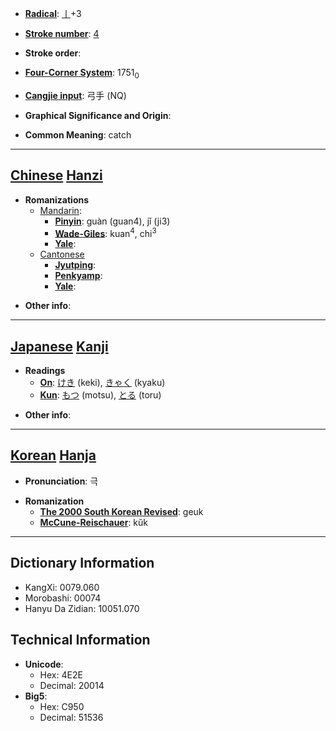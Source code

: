 * '''[[Wiktionary:Chinese radical index| Radical]]''': [[Wiktionary:Chinese radical index 丨|丨]]+3

* '''[[Wiktionary:Chinese total strokes index|Stroke number]]''': [[Wiktionary:Chinese total strokes index 4|4]]

* '''Stroke order''': 

* '''[[Wiktionary:Chinese four corner index|Four-Corner System]]''': 1751<sub>0</sub>

* '''[[Wiktionary:Chinese Cangjie index|Cangjie input]]''': 弓手 (NQ)

* '''Graphical Significance and Origin''': 

* '''Common Meaning''': catch

----

== [[Chinese]] [[Hanzi]] ==

* '''Romanizations'''
** [[Mandarin]]:
*** '''[[Pinyin]]''': guàn (guan4), jǐ (ji3)
*** '''[[Wade-Giles]]''': kuan<sup>4</sup>, chi<sup>3</sup>
*** '''[[Yale]]''': 
**[[Cantonese]]
***'''[[Jyutping]]''':
***'''[[Penkyamp]]''': 
***'''[[Yale]]''': 

* '''Other info''': 

----

== [[Japanese]] [[Kanji]] ==

* '''Readings'''
** '''[[On]]''': [[けき]] (keki), [[きゃく]] (kyaku)
** '''[[Kun]]''': [[もつ]] (motsu), [[とる]] (toru)

* '''Other info''':  

----

== [[Korean]] [[Hanja]] ==

* '''Pronunciation''': 극

* '''Romanization'''
** '''[[The 2000 South Korean Revised Romanization|The 2000 South Korean Revised]]''': geuk
** '''[[McCune-Reischauer]]''': kŭk

----

== Dictionary Information ==

* KangXi: 0079.060
* Morobashi: 00074
* Hanyu Da Zidian: 10051.070

== Technical Information ==

* '''Unicode''':
** Hex: 4E2E
** Decimal: 20014
* '''Big5''':
** Hex: C950
** Decimal: 51536